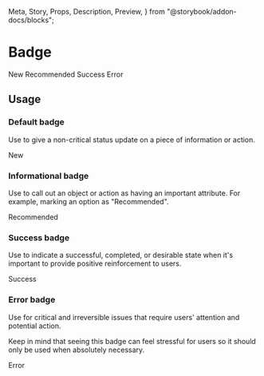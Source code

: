   Meta,
  Story,
  Props,
  Description,
  Preview,
} from "@storybook/addon-docs/blocks";

<Meta title="Components | Images and icons / Badge" component={Badge} />

# Badge

<Description of={Badge} />

<Preview withToolbar>
  <Story name="Example">
    <div className="flex justify-between">
      <Badge>New</Badge>
      <Badge status="info">Recommended</Badge>
      <Badge status="success">Success</Badge>
      <Badge status="error">Error</Badge>
    </div>
  </Story>
</Preview>

<Props of={Badge} />

## Usage

### Default badge

Use to give a non-critical status update on a piece of information or action.

<Preview>
  <Story name="Default">
    <Badge>New</Badge>
  </Story>
</Preview>

### Informational badge

Use to call out an object or action as having an important attribute. For example, marking
an option as "Recommended".

<Preview>
  <Story name="Informational">
    <Badge status="info">Recommended</Badge>
  </Story>
</Preview>

### Success badge

Use to indicate a successful, completed, or desirable state when it's important to provide
positive reinforcement to users.

<Preview>
  <Story name="Success">
    <Badge status="success">Success</Badge>
  </Story>
</Preview>

### Error badge

Use for critical and irreversible issues that require users' attention and potential
action.

Keep in mind that seeing this badge can feel stressful for users so it should only be used
when absolutely necessary.

<Preview>
  <Story name="Error">
    <Badge status="error">Error</Badge>
  </Story>
</Preview>
